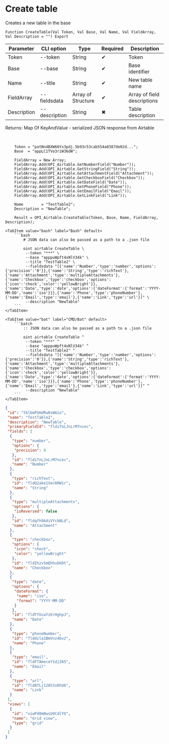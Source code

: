 ﻿---
sidebar_position: 1
description: Create table and other functions to work with Airtable in the Open Integration Package, a free open-source integration library for 1C:Enterprise 8, OneScript and CLI
keywords: [1C, 1С, 1С:Enterprise, 1С:Enterprise 8.3, API, Integration, Services, Exchange, OneScript, CLI, Airtable]
---


# Create table
 Creates a new table in the base



`Function CreateTable(Val Token, Val Base, Val Name, Val FieldArray, Val Description = "") Export`

  | Parameter | CLI option | Type | Required | Description |
  |-|-|-|-|-|
  | Token | --token | String | &#x2714; | Token |
  | Base | --base | String | &#x2714; | Base identifier |
  | Name | --title | String | &#x2714; | New table name |
  | FieldArray | --fieldsdata | Array of Structure | &#x2714; | Array of field descriptions |
  | Description | --description | String | &#x2716; | Table description |

  
  Returns:  Map Of KeyAndValue - serialized JSON response from Airtable

<br/>



```bsl title="1C:Enterprise/OneScript code example"
    Token = "patNn4BXW66Yx3pdj.5b93c53cab554a8387de02d...";
    Base  = "appLC1TVo3riW36dW";

    FieldArray = New Array;
    FieldArray.Add(OPI_Airtable.GetNumberField("Number"));
    FieldArray.Add(OPI_Airtable.GetStringField("String"));
    FieldArray.Add(OPI_Airtable.GetAttachmentField("Attachment"));
    FieldArray.Add(OPI_Airtable.GetCheckboxField("Checkbox"));
    FieldArray.Add(OPI_Airtable.GetDateField("Date"));
    FieldArray.Add(OPI_Airtable.GetPhoneField("Phone"));
    FieldArray.Add(OPI_Airtable.GetEmailField("Email"));
    FieldArray.Add(OPI_Airtable.GetLinkField("Link"));

    Name        = "TestTable2";
    Description = "NewTable";

    Result = OPI_Airtable.CreateTable(Token, Base, Name, FieldArray, Description);
```
 

 <Tabs>
  
    <TabItem value="bash" label="Bash" default>
        ```bash
            # JSON data can also be passed as a path to a .json file
            
            oint airtable CreateTable \
             --token "***" \
             --base "apppuWpft4xNlV34k" \
             --title "TestTable2" \
             --fieldsdata "[{'name':'Number','type':'number','options':{'precision':'0'}},{'name':'String','type':'richText'},{'name':'Attachment','type':'multipleAttachments'},{'name':'Checkbox','type':'checkbox','options':{'icon':'check','color':'yellowBright'}},{'name':'Date','type':'date','options':{'dateFormat':{'format':'YYYY-MM-DD','name':'iso'}}},{'name':'Phone','type':'phoneNumber'},{'name':'Email','type':'email'},{'name':'Link','type':'url'}]" \
             --description "NewTable"
        ```
    </TabItem>
  
    <TabItem value="bat" label="CMD/Bat" default>
        ```batch
            :: JSON data can also be passed as a path to a .json file
            
            oint airtable CreateTable ^
             --token "***" ^
             --base "apppuWpft4xNlV34k" ^
             --title "TestTable2" ^
             --fieldsdata "[{'name':'Number','type':'number','options':{'precision':'0'}},{'name':'String','type':'richText'},{'name':'Attachment','type':'multipleAttachments'},{'name':'Checkbox','type':'checkbox','options':{'icon':'check','color':'yellowBright'}},{'name':'Date','type':'date','options':{'dateFormat':{'format':'YYYY-MM-DD','name':'iso'}}},{'name':'Phone','type':'phoneNumber'},{'name':'Email','type':'email'},{'name':'Link','type':'url'}]" ^
             --description "NewTable"
        ```
    </TabItem>
</Tabs>


```json title="Result"
{
 "id": "tblbmPGHdRw8sWAio",
 "name": "TestTable2",
 "description": "NewTable",
 "primaryFieldId": "fldiTnLJnLrM7ncec",
 "fields": [
  {
   "type": "number",
   "options": {
    "precision": 0
   },
   "id": "fldiTnLJnLrM7ncec",
   "name": "Number"
  },
  {
   "type": "richText",
   "id": "fldQ2ake1VecRRW1r",
   "name": "String"
  },
  {
   "type": "multipleAttachments",
   "options": {
    "isReversed": false
   },
   "id": "fldqfh9A4iVYcbNLd",
   "name": "Attachment"
  },
  {
   "type": "checkbox",
   "options": {
    "icon": "check",
    "color": "yellowBright"
   },
   "id": "fldIhzvSmQhhubkDt",
   "name": "Checkbox"
  },
  {
   "type": "date",
   "options": {
    "dateFormat": {
     "name": "iso",
     "format": "YYYY-MM-DD"
    }
   },
   "id": "fldTfUcwYzErHghpJ",
   "name": "Date"
  },
  {
   "type": "phoneNumber",
   "id": "flddzla1BmVnz4bx2",
   "name": "Phone"
  },
  {
   "type": "email",
   "id": "fldFTAmeceY1djZA5",
   "name": "Email"
  },
  {
   "type": "url",
   "id": "fld8TLj12853sKhU6",
   "name": "Link"
  }
 ],
 "views": [
  {
   "id": "viwPd0mBwsb9CdlYO",
   "name": "Grid view",
   "type": "grid"
  }
 ]
}
```
